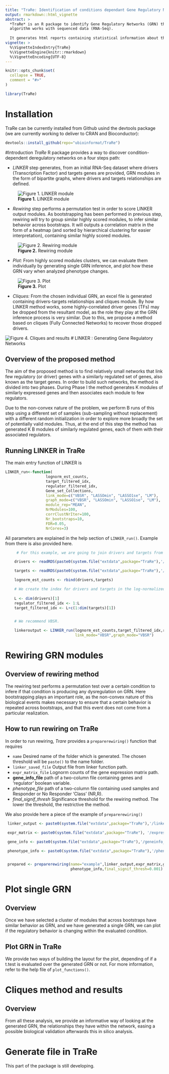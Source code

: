 ```yaml
---
title: "TraRe: Identification of conditions dependant Gene Regulatory Networks"
output: rmarkdown::html_vignette
abstract: >
  *TraRe* is an R package to identify Gene Regulatory Networks (GRN) that born from specific conditions. The
  algorithm works with sequenced data (RNA-Seq).
  
  It generates html reports containing statistical information about the generated GRN and graphs to visualize how this GRN behave.
vignette: >
  %\VignetteIndexEntry{TraRe}
  %\VignetteEngine{knitr::rmarkdown}
  %\VignetteEncoding{UTF-8}
---
```


```r
knitr::opts_chunk$set(
  collapse = TRUE,
  comment = "#>"
)
```

```r
library(TraRe)
```

# Installation 
TraRe can be currently installed from Github usind the devtools package (we are currently working to deliver to CRAN and Bioconductor):

```r
devtools::install_github(repo="ubioinformat/TraRe")
```

#Introduction 
*TraRe* R package provides a way to discover condition-dependent deregulatory networks on a four steps path: 

* *LINKER* step generates, from an initial RNA-Seq dataset where drivers (Transcription Factor) and targets genes are provided, GRN modules in the form of bipartite graphs, where drivers and targets relationships are defined.

![**Figure 1.** LINKER module ](linker.png)

* *Rewiring* step performs a permutation test in order to score LINKER output modules. As bootstrapping has been performed in previous step, rewiring will try to group similar highly scored modules, to infer similar behavior across bootstraps. It will outputs a correlation matrix in the form of a heatmap (and sorted by hierarchical clustering for easier interpretation), containing similar highly scored modules.

![**Figure 2.** Rewiring module ](rewiring.png)

* *Plot:* From highly scored modules clusters, we can evaluate them individually by generating single GRN inference, and plot how these GRN vary when analyzed phenotype changes.

![**Figure 3.** Plot ](plot.png)

* *Cliques:* From the chosen individual GRN, an excel file is generated containing drivers-targets relationships and cliques module. By how LINKER method works, some highly-correlated driver genes (TFs) may be dropped from the
resultant model, as the role they play at the GRN inference process is very similar. Due to this,
we propose a method based on cliques (Fully Connected Networks) to recover those dropped drivers.

![**Figure 4.** Cliques and results ](cliques.png)
# LINKER : Generating Gene Regulatory Networks

## Overview of the proposed method
The aim of the proposed method is to find relatively small networks
that link few regulatory (or driver) genes with a similarly regulated
set of genes, also known as the target genes. 
In order to build such networks, the method is divided into two
phases. During Phase I the method generates K modules of similarly
expressed genes and then associates each module to few regulators. 

Due to the non-convex nature of the problem, we perform
B runs of this step using a different set of samples (sub-sampling
without replacement) with a different random initialization in order
to explore more broadly the set of potentially valid modules. Thus, at 
the end of this step the method has generated
K  B modules of similarly regulated genes, each of them with their
associated regulators.

## Running LINKER in TraRe

The main entry function of LINKER is

```r

LINKER_run<-function(
                  lognorm_est_counts, 
                  target_filtered_idx, 
                  regulator_filtered_idx, 
                  Gene_set_Collections,
                  link_mode=c("VBSR", "LASSOmin", "LASSO1se", "LM"),
                  graph_mode=c("VBSR", "LASSOmin", "LASSO1se", "LM"),
                  module_rep="MEAN",
                  NrModules=100, 
                  corrClustNrIter=100,
                  Nr_bootstraps=10,
                  FDR=0.05,
                  NrCores=3)

```

All parameters are explained in the help section of `LINKER_run()`.
Example from there is also provided here.

```r

     # For this example, we are going to join drivers and targets from the example folder.

    drivers <- readRDS(paste0(system.file("extdata",package="TraRe"),'/tfs_cliques_example.rds'))

    targets <- readRDS(paste0(system.file("extdata",package="TraRe"),'/targets_linker_example.rds'))

    lognorm_est_counts <- rbind(drivers,targets)

    # We create the index for drivers and targets in the log-normalized gene expression matrix.
    
    L <- dim(drivers)[1]
    regulator_filtered_idx <- 1:L
    target_filtered_idx <- L+c(1:dim(targets)[1])


    # We recommend VBSR.

    linkeroutput <- LINKER_run(lognorm_est_counts,target_filtered_idx,regulator_filtered_idx,
                               link_mode="VBSR",graph_mode="VBSR")

```


# Rewiring GRN modules

## Overview of rewiring method

The rewiring test performs a permutation test over a certain condition to infere if that condition is producing any dysregulation on GRN. Here bootstrapping plays an important role, as the non-convex nature of this biological events makes necessary to ensure that a certain behavior is repeated across bootstraps, and that this event does not come from a particular realization.

## How to run rewiring on TraRe

In order to run rewiring, *Trare* provides a `preparerewiring()` function that requires 


* ```name``` Desired name of the folder which is generated. The chosen
threshold will be `paste()` to the name folder.
* ```linker_saved_file``` Output file from linker function path.
* ```expr_matrix_file``` Lognorm counts of the gene expression matrix path.
* **gene_info_file** path of a two-column file containing genes and 'regulator' boolean variable.
* *phenotype_file* path of a two-column file containing used samples and Responder or No Responder 'Class' (NR,R).
* *final_signif_thresh* Significance threshold for the rewiring method. The lower the threshold, the restrictive the method.

We also provide here a piece of the example of `preparerewiring()`

```r

 linker_output <- paste0(system.file("extdata",package="TraRe"),'/linker_rewiring_example.rds')

 expr_matrix <- paste0(system.file("extdata",package="TraRe"), '/expression_rewiring_example.txt')

 gene_info <- paste0(system.file("extdata",package="TraRe"),'/geneinfo_rewiring_example.txt')

 phenotype_info <- paste0(system.file("extdata",package="TraRe"),'/phenotype_rewiring_example.txt')


 prepared <- preparerewiring(name="example",linker_output,expr_matrix,gene_info,
                             phenotype_info,final_signif_thresh=0.001)


```

# Plot single GRN 

## Overview

Once we have selected a cluster of modules that across bootstraps have similar behavior as GRN, and we have
generated a single GRN, we can plot if the regulatory behavior is changing within the evaluated condition.


## Plot GRN in TraRe

We provide two ways of building the layout for the plot, depending of if a t.test is evaluated over the generated
GRN or not. For more information, refer to the help file of `plot_functions()`.


# Cliques method and results

## Overview 

From all these analysis, we provide an informative way of looking at the generated GRN, the relationships they have within the network, easing a possible biological validation afterwards this in silico analysis.

# Generate file in TraRe

This part of the package is still developing.


